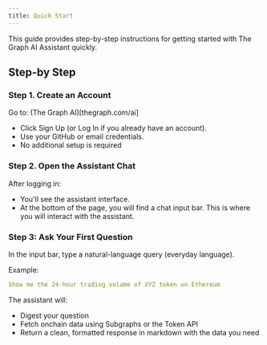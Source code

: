 ```yaml
---
title: Quick Start
---
```


This guide provides step-by-step instructions for getting started with The Graph AI Assistant quickly.

## Step-by Step

### Step 1. Create an Account

Go to: (The Graph AI)[thegraph.com/ai]

- Click Sign Up (or Log In if you already have an account).
- Use your GitHub or email credentials.
- No additional setup is required

### Step 2. Open the Assistant Chat

After logging in:

- You'll see the assistant interface.
- At the bottom of the page, you will find a chat input bar. This is where you will interact with the assistant.

### Step 3: Ask Your First Question

In the input bar, type a natural-language query (everyday language).

Example:

```yaml
Show me the 24-hour trading volume of XYZ token on Ethereum
```

The assistant will:

- Digest your question
- Fetch onchain data using Subgraphs or the Token API
- Return a clean, formatted response in markdown with the data you need
